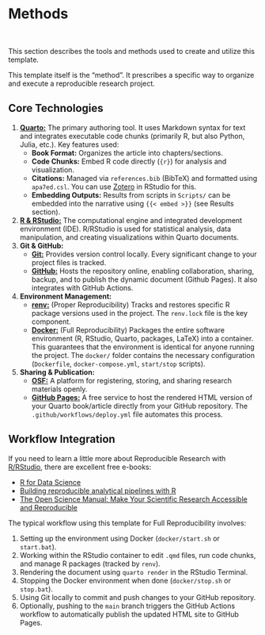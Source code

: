 # Methods

<br>

This section describes the tools and methods used to create and utilize this template.

This template itself is the "method". It prescribes a specific way to organize and execute a reproducible research project.

## Core Technologies

1.  [**Quarto:**]((https://quarto.org)) The primary authoring tool. It uses Markdown syntax for text and integrates executable code chunks (primarily R, but also Python, Julia, etc.). Key features used:
    -   **Book Format:** Organizes the article into chapters/sections.
    -   **Code Chunks:** Embed R code directly (`{r}`) for analysis and visualization.
    -   **Citations:** Managed via `references.bib` (BibTeX) and formatted using `apa7ed.csl`. You can use [Zotero](https://www.zotero.org/) in RStudio for this.
    -   **Embedding Outputs:** Results from scripts in `Scripts/` can be embedded into the narrative using `{{< embed >}}` (see Results section).
2.  [**R & RStudio:**](https://posit.co/download/rstudio-desktop/) The computational engine and integrated development environment (IDE). R/RStudio is used for statistical analysis, data manipulation, and creating visualizations within Quarto documents.
3.  **Git & GitHub:**
    -   [**Git:**](https://git-scm.com/) Provides version control locally. Every significant change to your project files is tracked.
    -   [**GitHub:**](https://github.com/) Hosts the repository online, enabling collaboration, sharing, backup, and to publish the dynamic document (Github Pages). It also integrates with GitHub Actions.
4.  **Environment Management:**
    -   [**renv:**](https://rstudio.github.io/renv/) (Proper Reproducibility) Tracks and restores specific R package versions used in the project. The `renv.lock` file is the key component.
    -   [**Docker:**](https://www.docker.com/) (Full Reproducibility) Packages the entire software environment (R, RStudio, Quarto, packages, LaTeX) into a container. This guarantees that the environment is identical for anyone running the project. The `docker/` folder contains the necessary configuration (`Dockerfile`, `docker-compose.yml`, `start/stop` scripts).
5.  **Sharing & Publication:**
    -   [**OSF:**](https://osf.io/) A platform for registering, storing, and sharing research materials openly.
    -   [**GitHub Pages:**](https://pages.github.com/) A free service to host the rendered HTML version of your Quarto book/article directly from your GitHub repository. The `.github/workflows/deploy.yml` file automates this process.

## Workflow Integration

If you need to learn a little more about Reproducible Research with [R/RStudio](https://posit.co/download/rstudio-desktop/), there are excellent free e-books:

-   [R for Data Science](https://r4ds.hadley.nz/)
-   [Building reproducible analytical pipelines with R](https://raps-with-r.dev/)
-   [The Open Science Manual: Make Your Scientific Research Accessible and Reproducible](https://arca-dpss.github.io/manual-open-science/)

The typical workflow using this template for Full Reproducibility involves:

1.  Setting up the environment using Docker (`docker/start.sh` or `start.bat`).
2.  Working within the RStudio container to edit `.qmd` files, run code chunks, and manage R packages (tracked by `renv`).
3.  Rendering the document using `quarto render` in the RStudio Terminal.
4.  Stopping the Docker environment when done (`docker/stop.sh` or `stop.bat`).
5.  Using Git locally to commit and push changes to your GitHub repository.
6.  Optionally, pushing to the `main` branch triggers the GitHub Actions workflow to automatically publish the updated HTML site to GitHub Pages.
